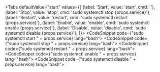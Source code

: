 

<Tabs
  defaultValue="start"
  values={[
    {label: 'Start', value: 'start', cmd: ''},
    {label: 'Stop', value: 'stop', cmd: 'sudo systemctl stop {props.service}'},
    {label: 'Restart', value: 'restart', cmd: 'sudo systemctl restart {props.service}'},
    {label: 'Enable', value: 'enable', cmd: 'sudo systemctl enable {props.service}'},
    {label: 'Disable', value: 'disable', cmd: 'sudo systemctl disable {props.service}'},
  ]}>
  <TabItem value="start"><CodeSnippet code={"sudo systemctl start " + props.service} lang="bash"></CodeSnippet></TabItem>
  <TabItem value="stop"><CodeSnippet code={"sudo systemctl stop " + props.service} lang="bash"></CodeSnippet></TabItem>
  <TabItem value="restart"><CodeSnippet code={"sudo systemctl restart " + props.service} lang="bash"></CodeSnippet></TabItem>
  <TabItem value="enable"><CodeSnippet code={"sudo systemctl enable " + props.service} lang="bash"></CodeSnippet></TabItem>
  <TabItem value="disable"><CodeSnippet code={"sudo systemctl disable " + props.service} lang="bash"></CodeSnippet></TabItem>
</Tabs>